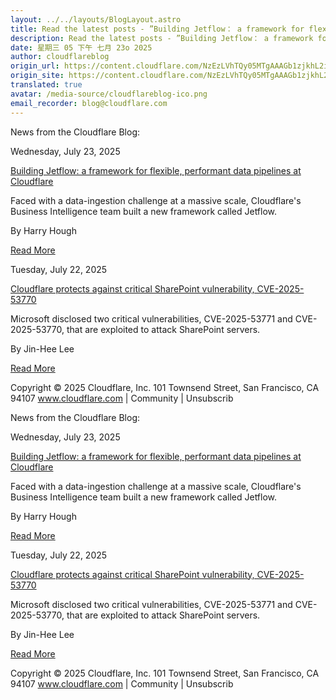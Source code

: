 ```yaml
---
layout: ../../layouts/BlogLayout.astro
title: Read the latest posts - ”Building Jetflow： a framework for flexible, performant data pipelines at Cloudflare”
description: Read the latest posts - ”Building Jetflow： a framework for flexible, performant data pipelines at Cloudflare”
date: 星期三 05 下午 七月 23o 2025
author: cloudflareblog
origin_url: https://content.cloudflare.com/NzEzLVhTQy05MTgAAAGb1zjkhL2iAwq6jJOgQwgAayk2pdUCGIc6fW-rAAesDLdUc1EPcFWi7lx4WPsA5ZERlcP7LFs=
origin_site: https://content.cloudflare.com/NzEzLVhTQy05MTgAAAGb1zjkhL2iAwq6jJOgQwgAayk2pdUCGIc6fW-rAAesDLdUc1EPcFWi7lx4WPsA5ZERlcP7LFs=
translated: true
avatar: /media-source/cloudflareblog-ico.png
email_recorder: blog@cloudflare.com
---
```



<Reference client:only="react" title="Read the latest posts - ”Building Jetflow： a framework for flexible, performant data pipelines at Cloudflare”" url="https://content.cloudflare.com/NzEzLVhTQy05MTgAAAGb1zjkhL2iAwq6jJOgQwgAayk2pdUCGIc6fW-rAAesDLdUc1EPcFWi7lx4WPsA5ZERlcP7LFs=" />

<Detail client:only="react">
	News from the Cloudflare Blog:

Wednesday, July 23, 2025

[Building Jetflow: a framework for flexible, performant data pipelines at Cloudflare](https://content.cloudflare.com/NzEzLVhTQy05MTgAAAGb1zjkhL2iAwq6jJOgQwgAayk2pdUCGIc6fW-rAAesDLdUc1EPcFWi7lx4WPsA5ZERlcP7LFs=)

Faced with a data-ingestion challenge at a massive scale, Cloudflare's Business Intelligence team built a new framework called Jetflow.

By Harry Hough

[Read More](https://content.cloudflare.com/NzEzLVhTQy05MTgAAAGb1zjkhL2iAwq6jJOgQwgAayk2pdUCGIc6fW-rAAesDLdUc1EPcFWi7lx4WPsA5ZERlcP7LFs=)

Tuesday, July 22, 2025

[Cloudflare protects against critical SharePoint vulnerability, CVE-2025-53770](https://content.cloudflare.com/NzEzLVhTQy05MTgAAAGb1zjkhAl3GN8o7uEOUPn3hxS7gI2e87tjrlWUDwJFdKcPvWhDGz1bdrHdNz8VDl6yt1V6DaA=)

Microsoft disclosed two critical vulnerabilities, CVE-2025-53771 and CVE-2025-53770, that are exploited to attack SharePoint servers.

By Jin-Hee Lee

[Read More](https://content.cloudflare.com/NzEzLVhTQy05MTgAAAGb1zjkhAl3GN8o7uEOUPn3hxS7gI2e87tjrlWUDwJFdKcPvWhDGz1bdrHdNz8VDl6yt1V6DaA=)

Copyright © 2025 Cloudflare, Inc. 101 Townsend Street, San Francisco, CA 94107 www.cloudflare.com | Community | Unsubscrib
</Detail>

News from the Cloudflare Blog:

Wednesday, July 23, 2025

[Building Jetflow: a framework for flexible, performant data pipelines at Cloudflare](https://content.cloudflare.com/NzEzLVhTQy05MTgAAAGb1zjkhL2iAwq6jJOgQwgAayk2pdUCGIc6fW-rAAesDLdUc1EPcFWi7lx4WPsA5ZERlcP7LFs=)

Faced with a data-ingestion challenge at a massive scale, Cloudflare's Business Intelligence team built a new framework called Jetflow.

By Harry Hough

[Read More](https://content.cloudflare.com/NzEzLVhTQy05MTgAAAGb1zjkhL2iAwq6jJOgQwgAayk2pdUCGIc6fW-rAAesDLdUc1EPcFWi7lx4WPsA5ZERlcP7LFs=)

Tuesday, July 22, 2025

[Cloudflare protects against critical SharePoint vulnerability, CVE-2025-53770](https://content.cloudflare.com/NzEzLVhTQy05MTgAAAGb1zjkhAl3GN8o7uEOUPn3hxS7gI2e87tjrlWUDwJFdKcPvWhDGz1bdrHdNz8VDl6yt1V6DaA=)

Microsoft disclosed two critical vulnerabilities, CVE-2025-53771 and CVE-2025-53770, that are exploited to attack SharePoint servers.

By Jin-Hee Lee

[Read More](https://content.cloudflare.com/NzEzLVhTQy05MTgAAAGb1zjkhAl3GN8o7uEOUPn3hxS7gI2e87tjrlWUDwJFdKcPvWhDGz1bdrHdNz8VDl6yt1V6DaA=)

Copyright © 2025 Cloudflare, Inc. 101 Townsend Street, San Francisco, CA 94107 www.cloudflare.com | Community | Unsubscrib


